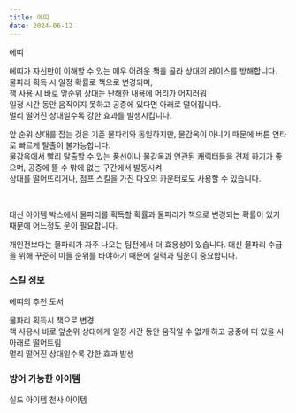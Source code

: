 ```yaml
---
title: 에띠
date: 2024-06-12
---
```


<Sprite className="character" backgroundPosition="-1944px -1360px">에띠</Sprite>

<Bq>에띠가 자신만이 이해할 수 있는 매우 어려운 책을 골라 상대의 레이스를 방해합니다. <br/>
물파리 획득 시 일정 확률로 책으로 변경되며,<br/>
책 사용 시 바로 앞순위 상대는 난해한 내용에 머리가 어지러워<br/>
일정 시간 동안 움직이지 못하고 공중에 있다면 아래로 떨어집니다.<br/>
멀리 떨어진 상대일수록 강한 효과를 발생시킵니다.</Bq>

앞 순위 상대를 잡는 것은 기존 물파리와 동일하지만, 물감옥이 아니기 때문에 버튼 연타로 빠르게 탈출이 불가능합니다. <br/>
물감옥에서 빨리 탈출할 수 있는 풍선이나 물감옥과 연관된 캐릭터들을 견제 하기가 좋으며, 공중에 뜰 수 밖에 없는 구간에서 발동시켜 <br/>
상대를 떨어뜨리거나, 점프 스킬을 가진 다오의 카운터로도 사용할 수 있습니다.

<br/>

대신 아이템 박스에서 물파리를 획득할 확률과 물파리가 책으로 변경되는 확률이 있기 때문에 어느정도 운이 필요합니다. <br/>

개인전보다는 물파리가 자주 나오는 팀전에서 더 효용성이 있습니다. 대신 물파리 수급을 위해 꾸준히 미들 순위를 타야하기 때문에 실력과 팀운이 중요합니다.

### 스킬 정보

<Sprite className="skill" backgroundPosition="-550px -370px">에띠의 추천 도서</Sprite>

<Info diffText="중급자 추천" titleText="에띠의 추천 도서" tagText="패시브"/>

<Bq>물파리 획득시 책으로 변경 <br/>
책 사용시 바로 앞순위 상대에게 일정 시간 동안 움직일 수 없게 하고 공중에 떠 있을 시 아래로 떨어트림<br/>
멀리 떨어진 상대일수록 강한 효과 발생</Bq>

<TagList title="발동 확률">
    <Tag name="일반" text1="78%"/>
    <Tag name="고급" text1="81%"/>
    <Tag name="희귀" text1="84%"/>
    <Tag name="영웅" text1="87%"/>
    <Tag name="전설" text1="90%"/>
</TagList>

### 방어 가능한 아이템

<Division className="mdFlex mdCg">
    <Sprite className="item" backgroundPosition="-244px -165px">실드 아이템</Sprite>
    <Sprite className="item" backgroundPosition="-87px -13px">천사 아이템</Sprite>
</Division>